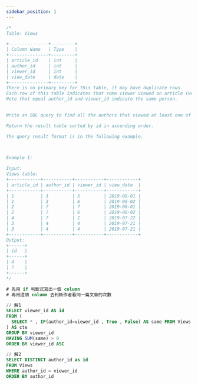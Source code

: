 ```yaml
---
sidebar_position: 1
---
```


```sql
/*
Table: Views

+---------------+---------+
| Column Name   | Type    |
+---------------+---------+
| article_id    | int     |
| author_id     | int     |
| viewer_id     | int     |
| view_date     | date    |
+---------------+---------+
There is no primary key for this table, it may have duplicate rows.
Each row of this table indicates that some viewer viewed an article (written by some author) on some date. 
Note that equal author_id and viewer_id indicate the same person.
 

Write an SQL query to find all the authors that viewed at least one of their own articles.

Return the result table sorted by id in ascending order.

The query result format is in the following example.

 

Example 1:

Input: 
Views table:
+------------+-----------+-----------+------------+
| article_id | author_id | viewer_id | view_date  |
+------------+-----------+-----------+------------+
| 1          | 3         | 5         | 2019-08-01 |
| 1          | 3         | 6         | 2019-08-02 |
| 2          | 7         | 7         | 2019-08-01 |
| 2          | 7         | 6         | 2019-08-02 |
| 4          | 7         | 1         | 2019-07-22 |
| 3          | 4         | 4         | 2019-07-21 |
| 3          | 4         | 4         | 2019-07-21 |
+------------+-----------+-----------+------------+
Output: 
+------+
| id   |
+------+
| 4    |
| 7    |
+------+
*/

# 先用 if 判斷式寫出一個 column
# 再用這個 column 去判斷作者看同一篇文章的次數

// 解1
SELECT viewer_id AS id 
FROM (
  SELECT * , IF(author_id=viewer_id , True , False) AS same FROM Views
) AS cte
GROUP BY viewer_id 
HAVING SUM(same) > 0
ORDER BY viewer_id ASC

// 解2
SELECT DISTINCT author_id as id
FROM Views
WHERE author_id = viewer_id
ORDER BY author_id
```